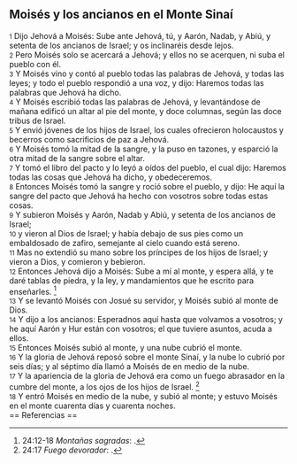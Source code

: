 == Moisés y los ancianos en el Monte Sinaí ==

{{anchor|1}} <small>1</small> Dijo Jehová a Moisés: Sube ante Jehová, tú, y Aarón, Nadab, y Abiú, y setenta de los ancianos de Israel; y os inclinaréis desde lejos.<br>
{{anchor|2}} <small>2</small> Pero Moisés solo se acercará a Jehová; y ellos no se acerquen, ni suba el pueblo con él.<br>
{{anchor|3}} <small>3</small> Y Moisés vino y contó al pueblo todas las palabras de Jehová, y todas las leyes; y todo el pueblo respondió a una voz, y dijo: Haremos todas las palabras que Jehová ha dicho.<br>
{{anchor|4}} <small>4</small> Y Moisés escribió todas las palabras de Jehová, y levantándose de mañana edificó un altar al pie del monte, y doce columnas, según las doce tribus de Israel.<br>
{{anchor|5}} <small>5</small> Y envió jóvenes de los hijos de Israel, los cuales ofrecieron holocaustos y becerros como sacrificios de paz a Jehová.<br>
{{anchor|6}} <small>6</small> Y Moisés tomó la mitad de la sangre, y la puso en tazones, y esparció la otra mitad de la sangre sobre el altar.<br>
{{anchor|7}} <small>7</small> Y tomó el libro del pacto y lo leyó a oídos del pueblo, el cual dijo: Haremos todas las cosas que Jehová ha dicho, y obedeceremos.<br>
{{anchor|8}} <small>8</small> Entonces Moisés tomó la sangre y roció sobre el pueblo, y dijo: He aquí la sangre del pacto que Jehová ha hecho con vosotros sobre todas estas cosas.<br>
{{anchor|9}} <small>9</small> Y subieron Moisés y Aarón, Nadab y Abiú, y setenta de los ancianos de Israel;<br>
{{anchor|10}} <small>10</small> y vieron al Dios de Israel; y había debajo de sus pies como un embaldosado de zafiro, semejante al cielo cuando está sereno.<br>
{{anchor|11}} <small>11</small> Mas no extendió su mano sobre los príncipes de los hijos de Israel; y vieron a Dios, y comieron y bebieron.<br>
{{anchor|12}} <small>12</small> Entonces Jehová dijo a Moisés: Sube a mí al monte, y espera allá, y te daré tablas de piedra, y la ley, y mandamientos que he escrito para enseñarles. <ref>24:12-18 ''Montañas sagradas'': {{lib|LU|85|1|5}}.</ref><br>
{{anchor|13}} <small>13</small> Y se levantó Moisés con Josué su servidor, y Moisés subió al monte de Dios.<br>
{{anchor|14}} <small>14</small> Y dijo a los ancianos: Esperadnos aquí hasta que volvamos a vosotros; y he aquí Aarón y Hur están con vosotros; el que tuviere asuntos, acuda a ellos.<br>
{{anchor|15}} <small>15</small> Entonces Moisés subió al monte, y una nube cubrió el monte.<br>
{{anchor|16}} <small>16</small> Y la gloria de Jehová reposó sobre el monte Sinaí, y la nube lo cubrió por seis días; y al séptimo día llamó a Moisés de en medio de la nube.<br>
{{anchor|17}} <small>17</small> Y la apariencia de la gloria de Jehová era como un fuego abrasador en la cumbre del monte, a los ojos de los hijos de Israel. <ref>24:17 ''Fuego devorador'': {{lib|LU|96|4|5}}.</ref><br>
{{anchor|18}} <small>18</small> Y entró Moisés en medio de la nube, y subió al monte; y estuvo Moisés en el monte cuarenta días y cuarenta noches.<br>
== Referencias ==

<references />
